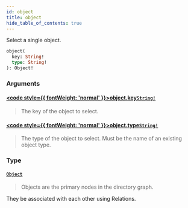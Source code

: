 ```yaml
---
id: object
title: object
hide_table_of_contents: true
---
```








Select a single object.

```graphql
object(
  key: String!
  type: String!
): Object!
```


### Arguments

#### [<code style={{ fontWeight: 'normal' }}>object.<b>key</b></code>](#)<Bullet />[`String!`](/docs/directory-api-reference/schema/common/scalars/string) <Badge class="secondary" text="non-null"/> <Badge class="secondary" text="scalar"/> <Badge class="secondary" text="common"/>
> The key of the object to select.
> 

#### [<code style={{ fontWeight: 'normal' }}>object.<b>type</b></code>](#)<Bullet />[`String!`](/docs/directory-api-reference/schema/common/scalars/string) <Badge class="secondary" text="non-null"/> <Badge class="secondary" text="scalar"/> <Badge class="secondary" text="common"/>
> The type of the object to select. Must be the name of an existing object type.
> 

### Type

#### [`Object`](/docs/directory-api-reference/schema/objects/objects/object) <Badge class="secondary" text="object"/> <Badge class="secondary" text="objects"/>
> Objects are the primary nodes in the directory graph.

They be associated with each other using Relations.
> 





